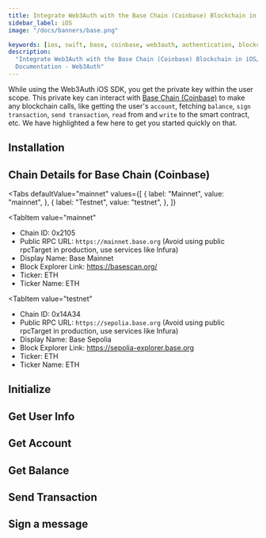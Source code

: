```yaml
---
title: Integrate Web3Auth with the Base Chain (Coinbase) Blockchain in iOS/Swift Applications
sidebar_label: iOS
image: "/docs/banners/base.png"

keywords: [ios, swift, base, coinbase, web3auth, authentication, blockchain]
description:
  "Integrate Web3Auth with the Base Chain (Coinbase) Blockchain in iOS/Swift Applications |
  Documentation - Web3Auth"
---
```



<SEO
  title="Integrate Web3Auth with the Base Chain (Coinbase) Blockchain in iOS/Swift Applications"
  description="Integrate Web3Auth with the Base Chain (Coinbase) Blockchain in iOS/Swift Applications | Documentation - Web3Auth"
  image="https://web3auth.io/docs/banners/base.png"
  slug="/connect-blockchain/evm/base/ios"
/>

While using the Web3Auth iOS SDK, you get the private key within the user scope. This private key
can interact with [Base Chain (Coinbase)](https://base.org/) to make any blockchain calls, like
getting the user's `account`, fetching `balance`, `sign transaction`, `send transaction`, `read`
from and `write` to the smart contract, etc. We have highlighted a few here to get you started
quickly on that.

## Installation

<InstallationSnippet />

## Chain Details for Base Chain (Coinbase)

<Tabs
 defaultValue="mainnet"
  values={[
    { label: "Mainnet", value: "mainnet", },
    { label: "Testnet", value: "testnet", },
  ]}
>
<TabItem
  value="mainnet"
>

- Chain ID: 0x2105
- Public RPC URL: `https://mainnet.base.org` (Avoid using public rpcTarget in production, use
  services like Infura)
- Display Name: Base Mainnet
- Block Explorer Link: https://basescan.org/
- Ticker: ETH
- Ticker Name: ETH

</TabItem>

<TabItem
  value="testnet"
>

- Chain ID: 0x14A34
- Public RPC URL: `https://sepolia.base.org` (Avoid using public rpcTarget in production, use
  services like Infura)
- Display Name: Base Sepolia
- Block Explorer Link: https://sepolia-explorer.base.org
- Ticker: ETH
- Ticker Name: ETH

</TabItem>
</Tabs>

## Initialize

<InitialisationSnippet />

## Get User Info

<UserInfoSnippet />

## Get Account

<GetAccountSnippet />

## Get Balance

<GetBalanceSnippet />

## Send Transaction

<SendTransactionSnippet />

## Sign a message

<SignMessageSnippet />
